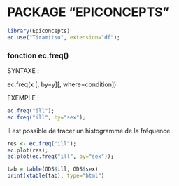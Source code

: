 # PACKAGE "EPICONCEPTS"

```r
library(Epiconcepts)
ec.use("Tiramitsu", extension="df");

```

### fonction ec.freq()

SYNTAXE :

  ec.freq(x [, by=y][, where=condition])

EXEMPLE :

```r
ec.freq("ill");
ec.freq("ill", by="sex");
```

Il est possible de tracer un histogramme de la fréquence.

```r
res <- ec.freq("ill");
ec.plot(res);
ec.plot(ec.freq("ill", by="sex"));

tab = table(GDS$ill, GDS$sex)
print(xtable(tab), type="html")

```

